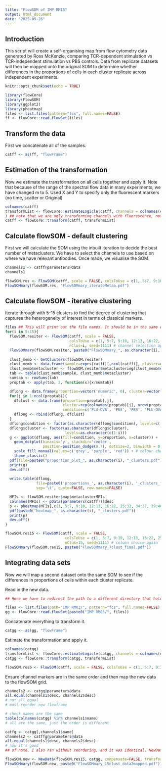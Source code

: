 ```yaml
---
title: "FlowSOM of IMP RM15"
output: html_document
date: "2025-09-26"
---
```


## Introduction

This script will create a self-organising map from flow cytometry data generated by Ross McKenzie, comparing TCR-dependent stimulation vs TCR-independent stimulation vs PBS controls. Data from replicate datasets will then be mapped onto the original SOM to determine whether differences in the proportions of cells in each cluster replicate across independent experiments.

```r
knitr::opts_chunk$set(echo = TRUE)

library(flowCore)
library(FlowSOM)
library(ggplot2)
library(pheatmap)
files <- list.files(pattern="fcs", full.names=FALSE)
ff <- flowCore::read.flowSet(files)

```

## Transform the data

First we concatenate all of the samples.

```r
catff <- as(ff, "flowFrame")
```

## Estimation of the transformation

Now we estimate the transformation on all cells together and apply it. Note that because of the range of the spectral flow data in many experiments, we have changed m to 5.
Used X and Y to specify only the fluorescent markers (no time, scatter or Original)

```r
colnames(catff)
transformList <- flowCore::estimateLogicle(catff, channels = colnames(catff[,c(1:40)]), m=5
) ## note that we are only transforming channels with fluorescence, not other random things
catff <- flowCore::transform(catff, transformList)
```
## Calculate flowSOM - default clustering

First we will calculate the SOM using the inbuilt iteration to decide the best number of metaclusters. We have to select the channels to use based on where we have relevant antibodies. Once made, we visualise the SOM.
<!-- When you run the second line "channels1" it will print all of the possible channels to run the clustering on along with their indices. Use the "colsToUse" argument to indicate which ones have channels that you care about (not exclusively myeloid or B cell markers, etc). As you can see, the vector in "c(X, Y:Z, ...)" can be indicated by marking each marker individually, separated by commas, or ranges separated by commas. -->

```r
channels1 <- catff@parameters@data
channels1

flowSOM.res <- FlowSOM(catff, scale = FALSE, colsToUse = c(1, 5:7, 9:10, 12:13, 16:22, 25:32, 34:37, 39:40), maxMeta=20, seed=1111) # here the colsToUse argument has chosen channels of interest - excluding markers of other cell types or things used for prior gating
FlowSOMmary(flowSOM.res, "FlowSOMmary_iterateMetaa.pdf")

```
## Calculate flowSOM - iterative clustering

Iterate through with 5-15 clusters to find the degree of clustering that captures the heterogeneity of interest in terms of classical markers.
<!-- Change the "colsToUse" argument to the vector of channels used above -->
<!-- Add sample conditions where indicated based on the list of samples in the order they have been read in. -->

```r
files ## This will print out the file names. It should be in the same order as in the concatenated flowframe object. Use this list to make the vector indicated below of the order of conditions in the dataset.
for(i in 5:15){
  flowSOM.resiter <- FlowSOM(catff, scale = FALSE, 
                             colsToUse = c(1, 5:7, 9:10, 12:13, 16:22, 25:32, 34:37, 39:40), 
                             nClus=i, seed=1111) # channel selection applied again
  FlowSOMmary(flowSOM.resiter, paste0("FlowSOMmary_", as.character(i), "clust.pdf"))
  
  clust_memb <- GetClusters(flowSOM.resiter)
  clust_memb <- data.frame(sample=exprs(catff)[,ncol(catff)], cluster=clust_memb)
  clust_memb$metacluster <- flowSOM.resiter$metaclustering[clust_memb$cluster]
  tab <- table(clust_memb$sample, clust_memb$metacluster)
  sumtab <- rowSums(tab)
  proptab <- apply(tab, 2, function(x){x/sumtab})

  dflong <- data.frame(proportion=vector('numeric', 0), cluster=vector('character', 0), condition=vector('character', 0))
  for(j in 1:ncol(proptab)){
    dfclust <- data.frame(proportion=proptab[,j],
                          cluster=rep(colnames(proptab)[j], nrow(proptab)),
                          condition=c('FLU-OVA', 'PBS', 'PBS', 'FLU-OVA', 'FLU-OVA', 'FLU-OVA', 'FLU', 'FLU', 'FLU', 'FLU', 'PBS')) ## this is a placeholder right now - it needs to be a vector with the sample conditions listed in the same order as the flow files, the same length as the number of flow files read in.
    dflong <- rbind(dflong, dfclust)
  }
  dflong$condition <- factor(as.character(dflong$condition), levels=c('PBS', 'FLU', 'FLU-OVA')) # reveling again
  dflong$cluster <- factor(as.character(dflong$cluster),
                           levels=as.character(c(1:i)))
  g <- ggplot(dflong, aes(fill=condition, y=proportion, x=cluster)) +
    geom_dotplot(binaxis='y', stackdir='center',
                 position=position_dodge(0.7), dotsize=2, binwidth = 0.005) +
    scale_fill_manual(values=c('grey', 'purple', 'red')) + # colour choice - whatever you'd like - they will be in the same order as the "levels" command above, which is currently "PBS", "FLU", "FLU-OVA"
    theme_classic()
  pdf(file=paste0("proportion_plot_", as.character(i), "_clusters.pdf"), height=7, width=6+0.5*i)
  print(g)
  dev.off()
  
  write.table(dflong, 
              file=paste0('proportions_', as.character(i), '_clusters_final.txt'), 
              sep='\t', quote=FALSE, row.names=FALSE)

  MFIs <- flowSOM.resiter$map$metaclusterMFIs
  colnames(MFIs) <- pData(parameters(catff))$desc
  p <- pheatmap(MFIs[,c(1, 5:7, 9:10, 12:13, 16:22, 25:32, 34:37, 39:40)]) # column choice again
  pdf(paste0("heatmap_", as.character(i), "_clusters.pdf"))
  print(p)
  dev.off()
}

flowSOM.res15 <- FlowSOM(catff, scale = FALSE, 
                           colsToUse = c(1, 5:7, 9:10, 12:13, 16:22, 25:32, 34:37, 39:40), 
                           nClus=15, seed=1111) # column choice again
FlowSOMmary(flowSOM.res15, paste0("FlowSOMmary_7clust_final.pdf"))

```
## Integrating data sets

Now we will map a second dataset onto the same SOM to see if the differences in proportions of cells within each cluster replicate. 

Read in the new data.

```r
## Here we have to redirect the path to a different directory that holds the next set of samples. This directory must be part of both the search for files in the first command and the path to the files in the second command.

files <- list.files(path="IMP RM03/", pattern="fcs", full.names=FALSE)
gg <- flowCore::read.flowSet(paste0("IMP RM03/", files))
```

Concatenate everything to transform it.

```r
catgg <- as(gg, "flowFrame")
```

Estimate the transformation and apply it.

```r
colnames(catgg)
transformList <- flowCore::estimateLogicle(catgg, channels = colnames(catgg[,c(1:40)]), m=5) # once again we have limited ourselves to the fluorescent channels
catgg <- flowCore::transform(catgg, transformList)

flowSOM.resb <- FlowSOM(catff, scale = FALSE, colsToUse = c(1, 5:7, 9:10, 12:13, 16:22, 25:32, 34:37, 39:40), maxMeta=20, seed=1111)
```

Ensure channel markers are in the same order and then map the new data to the flowSOM grid.

```r
channels2 <- catgg@parameters@data
all.equal(channels1$desc, channels2$desc)
# not all equal
# must reorder new flowframe

# check names are the same
table(colnames(catgg) %in% channels1$name)
# all are the same, just the order is different

catfg <- catgg[,channels1$name]
channels2 <- catffg@parameters@data
all.equal(channels1$desc, channels2$desc)
# now it's good
## of note, I also ran without reordering, and it was identical. NewData appears to map by channel name already

flowSOM.new <- NewData(flowSOM.res15, catgg, compensate=FALSE, transform=FALSE, scale=FALSE)
FlowSOMmary(flowSOM.new, paste0("FlowSOMmary_15clust_data2mapped.pdf"))

```